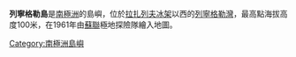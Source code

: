 {{coord|70|08|S|12|50|E|source:GNIS|display=title}}

'''列寧格勒島'''是[[南極洲|南極洲]]的島嶼，位於[[拉扎列夫冰架|拉扎列夫冰架]]以西的[[列寧格勒灣|列寧格勒灣]]，最高點海拔高度100米，在1961年由[[蘇聯|蘇聯]]極地探險隊繪入地圖。

{{Antarctica-geo-stub}}
[[Category:南極洲島嶼|Category:南極洲島嶼]]